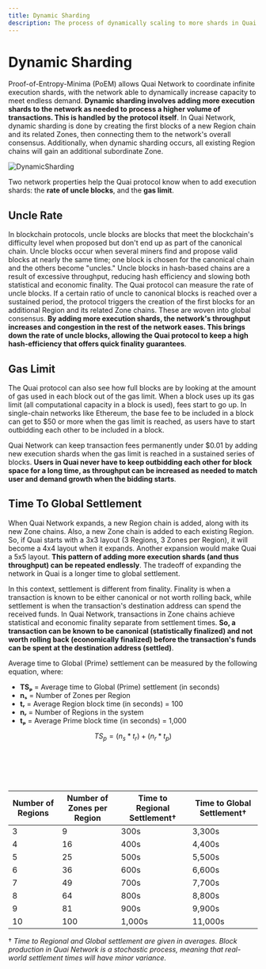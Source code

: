 ```yaml
---
title: Dynamic Sharding
description: The process of dynamically scaling to more shards in Quai Network.
---
```


# Dynamic Sharding

Proof-of-Entropy-Minima (PoEM) allows Quai Network to coordinate infinite execution shards, with the network able to dynamically increase capacity to meet endless demand. **Dynamic sharding involves adding more execution shards to the network as needed to process a higher volume of transactions. This is handled by the protocol itself**. In Quai Network, dynamic sharding is done by creating the first blocks of a new Region chain and its related Zones, then connecting them to the network's overall consensus. Additionally, when dynamic sharding occurs, all existing Region chains will gain an additional subordinate Zone.

![DynamicSharding](/img/DynamicSharding.jpg)

Two network properties help the Quai protocol know when to add execution shards: the **rate of uncle blocks**, and the **gas limit**.

## Uncle Rate

In blockchain protocols, uncle blocks are blocks that meet the blockchain's difficulty level when proposed but don't end up as part of the canonical chain. Uncle blocks occur when several miners find and propose valid blocks at nearly the same time; one block is chosen for the canonical chain and the others become "uncles." Uncle blocks in hash-based chains are a result of excessive throughput, reducing hash efficiency and slowing both statistical and economic finality.
The Quai protocol can measure the rate of uncle blocks. If a certain ratio of uncle to canonical blocks is reached over a sustained period, the protocol triggers the creation of the first blocks for an additional Region and its related Zone chains. These are woven into global consensus. **By adding more execution shards, the network's throughput increases and congestion in the rest of the network eases. This brings down the rate of uncle blocks, allowing the Quai protocol to keep a high hash-efficiency that offers quick finality guarantees**.

## Gas Limit

The Quai protocol can also see how full blocks are by looking at the amount of gas used in each block out of the gas limit. When a block uses up its gas limit (all computational capacity in a block is used), fees start to go up. In single-chain networks like Ethereum, the base fee to be included in a block can get to $50 or more when the gas limit is reached, as users have to start outbidding each other to be included in a block.

Quai Network can keep transaction fees permanently under $0.01 by adding new execution shards when the gas limit is reached in a sustained series of blocks. **Users in Quai never have to keep outbidding each other for block space for a long time, as throughput can be increased as needed to match user and demand growth when the bidding starts**.

## Time To Global Settlement

When Quai Network expands, a new Region chain is added, along with its new Zone chains. Also, a new Zone chain is added to each existing Region. So, if Quai starts with a 3x3 layout (3 Regions, 3 Zones per Region), it will become a 4x4 layout when it expands. Another expansion would make Quai a 5x5 layout. **This pattern of adding more execution shards (and thus throughput) can be repeated endlessly**. The tradeoff of expanding the network in Quai is a longer time to global settlement.

In this context, settlement is different from finality. Finality is when a transaction is known to be either canonical or not worth rolling back, while settlement is when the transaction's destination address can spend the received funds. In Quai Network, transactions in Zone chains achieve statistical and economic finality separate from settlement times. **So, a transaction can be known to be canonical (statistically finalized) and not worth rolling back (economically finalized) before the transaction's funds can be spent at the destination address (settled)**.

Average time to Global (Prime) settlement can be measured by the following equation, where:

- **TSₚ** = Average time to Global (Prime) settlement (in seconds)
- **nₛ** = Number of Zones per Region
- **tᵣ** = Average Region block time (in seconds) = 100
- **nᵣ** = Number of Regions in the system
- **tₚ** = Average Prime block time (in seconds) = 1,000

$$
TS_{p} = (n_{s} * t_{r}) + (n_{r} * t_{p})
$$

<br></br>
<br></br>

| Number of Regions | Number of Zones per Region | Time to Regional Settlement† | Time to Global Settlement† |
| ----------------- | -------------------------- | ---------------------------- | -------------------------- |
| 3                 | 9                          | 300s                         | 3,300s                     |
| 4                 | 16                         | 400s                         | 4,400s                     |
| 5                 | 25                         | 500s                         | 5,500s                     |
| 6                 | 36                         | 600s                         | 6,600s                     |
| 7                 | 49                         | 700s                         | 7,700s                     |
| 8                 | 64                         | 800s                         | 8,800s                     |
| 9                 | 81                         | 900s                         | 9,900s                     |
| 10                | 100                        | 1,000s                       | 11,000s                    |

† _Time to Regional and Global settlement are given in averages. Block production in Quai Network is a stochastic process, meaning that real-world settlement times will have minor variance._
